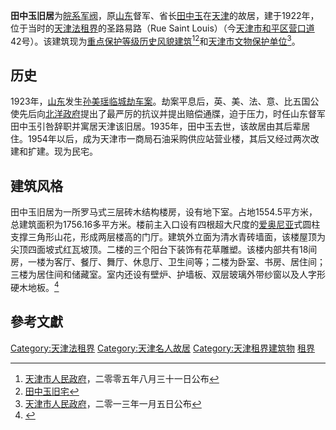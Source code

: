 {{文物保护单位
| 级别 = 省级
| 省区市 = 天津市
| 名称 = 田中玉旧居
| 图片 = [[File:田中玉旧居.jpg|200px]] |
| 编号 = 4-65
| 分类 = 近现代重要史迹及代表性建筑
| 时代 = 1922年
| 所在 = [[天津市|天津市]][[和平区_(天津市)|和平区]]
| 登录 = 2013年1月5日
}}
'''田中玉旧居'''为[[皖系军阀|皖系军阀]]，原[[山东|山东]]督军、省长[[田中玉|田中玉]]在[[天津|天津]]的故居，建于1922年，位于当时的[[天津法租界|天津法租界]]的圣路易路（Rue Saint Louis）（今[[天津市|天津市]][[和平区_(天津市)|和平区]][[营口道|营口道]]42号）。该建筑现为[[天津历史风貌建筑|重点保护等级历史风貌建筑]]<ref>[[天津市人民政府|天津市人民政府]]，二零零五年八月三十一日公布</ref><ref>[http://www.jwb.com.cn/jwb/html/2009-06/12/content_328193.htm 田中玉旧宅]{{dead link|date=2018年3月 |bot=InternetArchiveBot |fix-attempted=yes }}</ref>和[[天津市文物保护单位|天津市文物保护单位]]<ref>[[天津市人民政府|天津市人民政府]]，二零一三年一月五日公布</ref>。

== 历史 ==
1923年，[[山东|山东]]发生[[孙美瑶|孙美瑶]][[临城劫车案|临城劫车案]]。劫案平息后，英、美、法、意、比五国公使先后向[[北洋政府|北洋政府]]提出了最严厉的抗议并提出赔偿通牒，迫于压力，时任山东督军田中玉引咎辞职并寓居天津该旧居。1935年，田中玉去世，该故居由其后辈居住。1954年以后，成为天津市一商局石油采购供应站营业楼，其后又经过两次改建和扩建。现为民宅。

== 建筑风格 ==
{{天津历史风貌建筑 |
省区市 = 天津市 |
名称 = 田中玉旧居 |
图片 = [[File:田中玉旧宅铭牌.jpg|200px]]|
编号 = 0120087 |
等级 = 重点保护 |
时代 = 1922年|
所在 = [[天津市|天津市]][[和平区_(天津市)|和平区]] |
公布 = 2005年8月31日 |
}}
田中玉旧居为一所罗马式三层砖木结构楼房，设有地下室。占地1554.5平方米，总建筑面积为1756.16多平方米。楼前主入口设有四根超大尺度的[[爱奥尼亚|爱奥尼亚]]式圆柱支撑三角形山花，形成两层楼高的门厅。建筑外立面为清水青砖墙面，该楼屋顶为尖顶四面坡式红瓦坡顶。二楼的三个阳台下装饰有花草雕塑。该楼内部共有18间房，一楼为客厅、餐厅、舞厅、休息厅、卫生间等；二楼为卧室、书房、居住间；三楼为居住间和储藏室。室内还设有壁炉、护墙板、双层玻璃外带纱窗以及人字形硬木地板。<ref>{{Cite web |url=http://www.tjwh.gov.cn/shwh/lywh/mrgj/tian-zhong-yu/jzfg---tzy.htm |title=田中玉公馆 |access-date=2010-03-05 |archive-url=https://web.archive.org/web/20130512080956/http://www.tjwh.gov.cn/shwh/lywh/mrgj/tian-zhong-yu/jzfg---tzy.htm |archive-date=2013-05-12 |dead-url=yes }}</ref>

==參考文獻==
<div class="references-small">
<references />
</div>

{{天津市名人故居}}
{{天津市文物保护单位}}

[[Category:天津法租界|Category:天津法租界]]
[[Category:天津名人故居|Category:天津名人故居]]
[[Category:天津租界建筑物|Category:天津租界建筑物]]
[[Category:中国近代建筑|租界]]